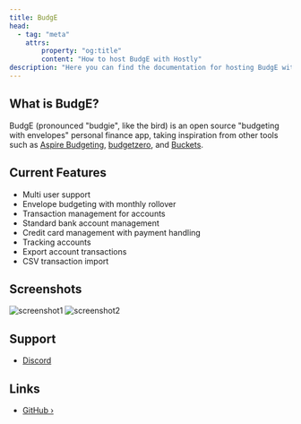 ```yaml
---
title: BudgE
head:
  - tag: "meta"
    attrs:
        property: "og:title"
        content: "How to host BudgE with Hostly"
description: "Here you can find the documentation for hosting BudgE with Hostly."
---
```



<Badge text="One-click setup." variant="note" size="large" />

## What is BudgE?

BudgE (pronounced "budgie", like the bird) is an open source "budgeting with envelopes" personal finance app, taking inspiration from other tools such as [Aspire Budgeting](https://www.aspirebudget.com?utm_source=hostly.khulnasoft.com), [budgetzero](https://budgetzero.io?utm_source=hostly.khulnasoft.com), and [Buckets](https://www.budgetwithbuckets.com/?utm_source=hostly.khulnasoft.com).

## Current Features

- Multi user support
- Envelope budgeting with monthly rollover
- Transaction management for accounts
- Standard bank account management
- Credit card management with payment handling
- Tracking accounts
- Export account transactions
- CSV transaction import

## Screenshots

![screenshot1](https://raw.githubusercontent.com/linuxserver/budge/main/images/budget.png)
![screenshot2](https://raw.githubusercontent.com/linuxserver/budge/main/images/account.png)

## Support

- [Discord](https://discord.gg/hKJWjDqCBz)

## Links

- [GitHub ›](https://github.com/linuxserver/budge?utm_source=hostly.khulnasoft.com)
